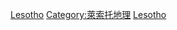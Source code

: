 {{Commonscat|National parks of Lesotho}}

[[Category:非洲國家公園|Lesotho]]
[[Category:萊索托地理|Category:萊索托地理]]
[[Category:各国国家公园|Lesotho]]